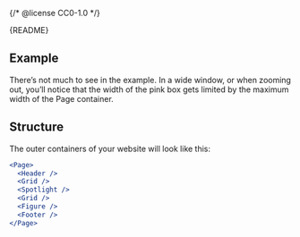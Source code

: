 {/* @license CC0-1.0 */}


<Meta of={PageStories} />

<Markdown>{README}</Markdown>

## Example

There’s not much to see in the example.
In a wide window, or when zooming out, you’ll notice that the width of the pink box gets limited by the maximum width of the Page container.

<Primary />

<Controls />

## Structure

The outer containers of your website will look like this:

```jsx
<Page>
  <Header />
  <Grid />
  <Spotlight />
  <Grid />
  <Figure />
  <Footer />
</Page>
```
